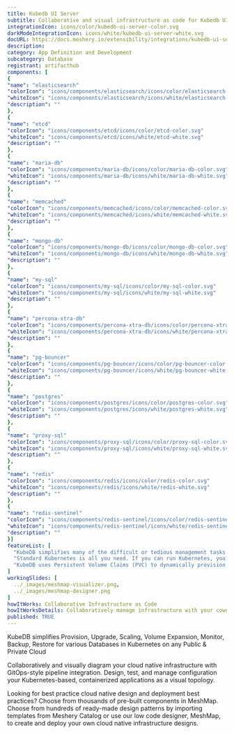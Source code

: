 ```yaml
---
title: Kubedb UI Server
subtitle: Collaborative and visual infrastructure as code for Kubedb UI Server
integrationIcon: icons/color/kubedb-ui-server-color.svg
darkModeIntegrationIcon: icons/white/kubedb-ui-server-white.svg
docURL: https://docs.meshery.io/extensibility/integrations/kubedb-ui-server
description: 
category: App Definition and Development
subcategory: Database
registrant: artifacthub
components: [
{
"name": "elasticsearch"
"colorIcon": "icons/components/elasticsearch/icons/color/elasticsearch-color.svg"
"whiteIcon": "icons/components/elasticsearch/icons/white/elasticsearch-white.svg"
"description": ""
},
{
"name": "etcd"
"colorIcon": "icons/components/etcd/icons/color/etcd-color.svg"
"whiteIcon": "icons/components/etcd/icons/white/etcd-white.svg"
"description": ""
},
{
"name": "maria-db"
"colorIcon": "icons/components/maria-db/icons/color/maria-db-color.svg"
"whiteIcon": "icons/components/maria-db/icons/white/maria-db-white.svg"
"description": ""
},
{
"name": "memcached"
"colorIcon": "icons/components/memcached/icons/color/memcached-color.svg"
"whiteIcon": "icons/components/memcached/icons/white/memcached-white.svg"
"description": ""
},
{
"name": "mongo-db"
"colorIcon": "icons/components/mongo-db/icons/color/mongo-db-color.svg"
"whiteIcon": "icons/components/mongo-db/icons/white/mongo-db-white.svg"
"description": ""
},
{
"name": "my-sql"
"colorIcon": "icons/components/my-sql/icons/color/my-sql-color.svg"
"whiteIcon": "icons/components/my-sql/icons/white/my-sql-white.svg"
"description": ""
},
{
"name": "percona-xtra-db"
"colorIcon": "icons/components/percona-xtra-db/icons/color/percona-xtra-db-color.svg"
"whiteIcon": "icons/components/percona-xtra-db/icons/white/percona-xtra-db-white.svg"
"description": ""
},
{
"name": "pg-bouncer"
"colorIcon": "icons/components/pg-bouncer/icons/color/pg-bouncer-color.svg"
"whiteIcon": "icons/components/pg-bouncer/icons/white/pg-bouncer-white.svg"
"description": ""
},
{
"name": "postgres"
"colorIcon": "icons/components/postgres/icons/color/postgres-color.svg"
"whiteIcon": "icons/components/postgres/icons/white/postgres-white.svg"
"description": ""
},
{
"name": "proxy-sql"
"colorIcon": "icons/components/proxy-sql/icons/color/proxy-sql-color.svg"
"whiteIcon": "icons/components/proxy-sql/icons/white/proxy-sql-white.svg"
"description": ""
},
{
"name": "redis"
"colorIcon": "icons/components/redis/icons/color/redis-color.svg"
"whiteIcon": "icons/components/redis/icons/white/redis-white.svg"
"description": ""
},
{
"name": "redis-sentinel"
"colorIcon": "icons/components/redis-sentinel/icons/color/redis-sentinel-color.svg"
"whiteIcon": "icons/components/redis-sentinel/icons/white/redis-sentinel-white.svg"
"description": ""
}]
featureList: [
  "KubeDB simplifies many of the difficult or tedious management tasks of running a production grade databases on private and public clouds. Maintain one stack for all your stateless and stateful applications and simplify the operational complexity.",
  "Standard Kubernetes is all you need. If you can run Kubernetes, you can provision and manage databases using KubeDB. Use standard Kubernetes CLI and API to provision and manage databases.",
  "KubeDB uses Persistent Volume Claims (PVC) to dynamically provision disks for database instances. Using appropriately defined StorageClasses, KubeDB provisioned database instances are designed to scale from small development workloads up to performance-intensive workloads on private and public cloud environments."
]
workingSlides: [
  ../_images/meshmap-visualizer.png,
  ../_images/meshmap-designer.png
]
howItWorks: Collaborative Infrastructure as Code
howItWorksDetails: Collaboratively manage infrastructure with your coworkers synchronously sharing the same designs.
published: TRUE
---
```

<p>
KubeDB simplifies Provision, Upgrade, Scaling, Volume Expansion, Monitor, Backup, Restore for various Databases in Kubernetes on any Public & Private Cloud
</p>
<p>
    Collaboratively and visually diagram your cloud native infrastructure with GitOps-style pipeline integration. Design, test, and manage configuration your Kubernetes-based, containerized applications as a visual topology.
</p>
<p>
    Looking for best practice cloud native design and deployment best practices? Choose from thousands of pre-built components in MeshMap. Choose from hundreds of ready-made design patterns by importing templates from Meshery Catalog or use our low code designer, MeshMap, to create and deploy your own cloud native infrastructure designs.
</p>
